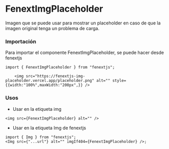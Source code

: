 # FenextImgPlaceholder

Imagen que se puede usar para mostrar un placeholder en caso de que la imagen original tenga un problema de carga.

### Importación

Para importar el componente FenextImgPlaceholder, se puede hacer desde fenextjs

```tsx copy
import { FenextImgPlaceholder } from "fenextjs";
```

        <img src="https://fenextjs-img-placeholder.vercel.app/placeholder.png" alt="" style={{width:"100%",maxWidth:"200px",}} />

### Usos

- Usar en la etiqueta img

```tsx copy
<img src={FenextImgPlaceholder} alt="" />
```

- Usar en la etiqueta Img de fenextjs

```tsx copy
import { Img } from "fenextjs";
<Img src={"...url"} alt="" imgIf404={FenextImgPlaceholder} />;
```
